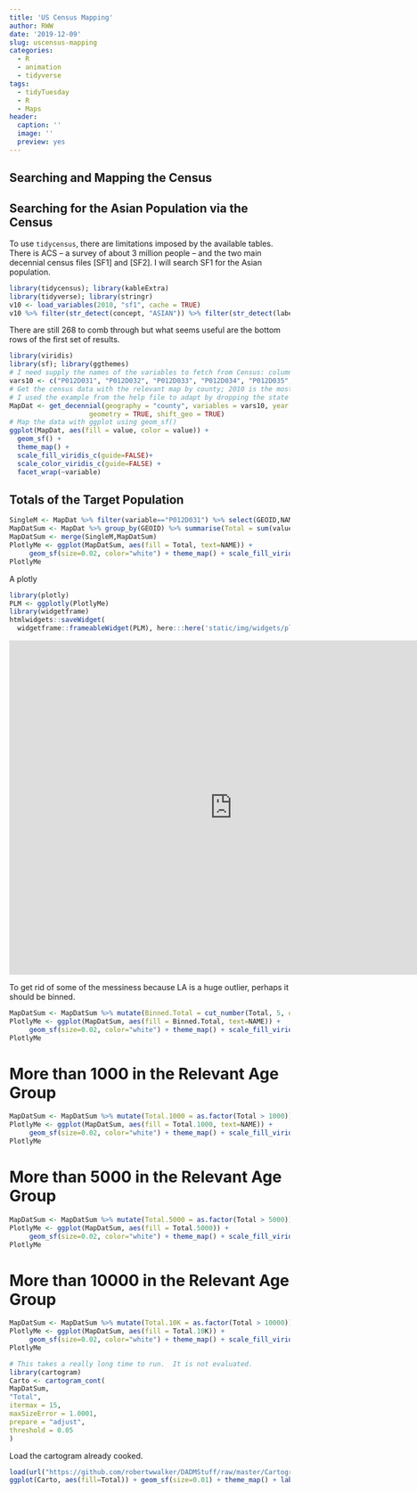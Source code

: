```yaml
---
title: 'US Census Mapping'
author: RWW
date: '2019-12-09'
slug: uscensus-mapping
categories:
  - R
  - animation
  - tidyverse
tags:
  - tidyTuesday
  - R
  - Maps
header:
  caption: ''
  image: ''
  preview: yes
---
```



## Searching and Mapping the Census


## Searching for the Asian Population via the Census

To use `tidycensus`, there are limitations imposed by the available tables.  There is ACS -- a survey of about 3 million people -- and the two main decennial census files [SF1] and [SF2].  I will search SF1 for the Asian population.


```r
library(tidycensus); library(kableExtra)
library(tidyverse); library(stringr)
v10 <- load_variables(2010, "sf1", cache = TRUE)
v10 %>% filter(str_detect(concept, "ASIAN")) %>% filter(str_detect(label, "Female")) %>% kable() %>% scroll_box(width = "100%")
```

There are still 268 to comb through but what seems useful are the bottom rows of the first set of results.

```r
library(viridis)
library(sf); library(ggthemes)
# I need supply the names of the variables to fetch from Census: column `name` above
vars10 <- c("P012D031", "P012D032", "P012D033", "P012D034", "P012D035", "P012D036")
# Get the census data with the relevant map by county; 2010 is the most recent
# I used the example from the help file to adapt by dropping the state to get them all and shifting Hawaii and Alaska for visibility.  They are not properly scaled.
MapDat <- get_decennial(geography = "county", variables = vars10, year = 2010,
                    geometry = TRUE, shift_geo = TRUE)
# Map the data with ggplot using geom_sf()
ggplot(MapDat, aes(fill = value, color = value)) + 
  geom_sf() + 
  theme_map() + 
  scale_fill_viridis_c(guide=FALSE)+ 
  scale_color_viridis_c(guide=FALSE) + 
  facet_wrap(~variable)
```

## Totals of the Target Population

```r
SingleM <- MapDat %>% filter(variable=="P012D031") %>% select(GEOID,NAME,geometry)
MapDatSum <- MapDat %>% group_by(GEOID) %>% summarise(Total = sum(value)) %>% as.data.frame()
MapDatSum <- merge(SingleM,MapDatSum)
PlotlyMe <- ggplot(MapDatSum, aes(fill = Total, text=NAME)) +
     geom_sf(size=0.02, color="white") + theme_map() + scale_fill_viridis_c() +         labs("Asian Females Ages 18 to 34", caption = "Census Table SF1")  
PlotlyMe
```

A plotly

```r
library(plotly)
PLM <- ggplotly(PlotlyMe)
library(widgetframe)
htmlwidgets::saveWidget(
  widgetframe::frameableWidget(PLM), here:::here('static/img/widgets/plm11map.html'))
```

<iframe width="800" height="600" src="https://rww.science/img/widgets/plm11map.html" frameborder="0" allowfullscreen></iframe>

To get rid of some of the messiness because LA is a huge outlier, perhaps it should be binned.

```r
MapDatSum <- MapDatSum %>% mutate(Binned.Total = cut_number(Total, 5, ordered_result=TRUE))
PlotlyMe <- ggplot(MapDatSum, aes(fill = Binned.Total, text=NAME)) +
     geom_sf(size=0.02, color="white") + theme_map() + scale_fill_viridis_d() +         labs("Asian Females Ages 18 to 34", caption = "Census Table SF1")  
PlotlyMe
```

# More than 1000 in the Relevant Age Group

```r
MapDatSum <- MapDatSum %>% mutate(Total.1000 = as.factor(Total > 1000))
PlotlyMe <- ggplot(MapDatSum, aes(fill = Total.1000, text=NAME)) +
     geom_sf(size=0.02, color="white") + theme_map() + scale_fill_viridis_d() +         labs("Asian Females Ages 18 to 34", caption = "Census Table SF1", fill="More than 1000")  
PlotlyMe
```

# More than 5000 in the Relevant Age Group

```r
MapDatSum <- MapDatSum %>% mutate(Total.5000 = as.factor(Total > 5000))
PlotlyMe <- ggplot(MapDatSum, aes(fill = Total.5000)) +
     geom_sf(size=0.02, color="white") + theme_map() + scale_fill_viridis_d() +         labs("Asian Females Ages 18 to 34", caption = "Census Table SF1", fill="More than 5000")  
PlotlyMe
```

# More than 10000 in the Relevant Age Group

```r
MapDatSum <- MapDatSum %>% mutate(Total.10K = as.factor(Total > 10000))
PlotlyMe <- ggplot(MapDatSum, aes(fill = Total.10K)) +
     geom_sf(size=0.02, color="white") + theme_map() + scale_fill_viridis_d() +         labs("Asian Females Ages 18 to 34", caption = "Census Table SF1", fill="More than 10000")  
PlotlyMe
```


```r
# This takes a really long time to run.  It is not evaluated.
library(cartogram)
Carto <- cartogram_cont(
MapDatSum,
"Total",
itermax = 15,
maxSizeError = 1.0001,
prepare = "adjust",
threshold = 0.05
)
```

Load the cartogram already cooked.

```r
load(url("https://github.com/robertwwalker/DADMStuff/raw/master/Cartogram.RData"))
ggplot(Carto, aes(fill=Total)) + geom_sf(size=0.01) + theme_map() + labs(caption="A Cartogram")
```
